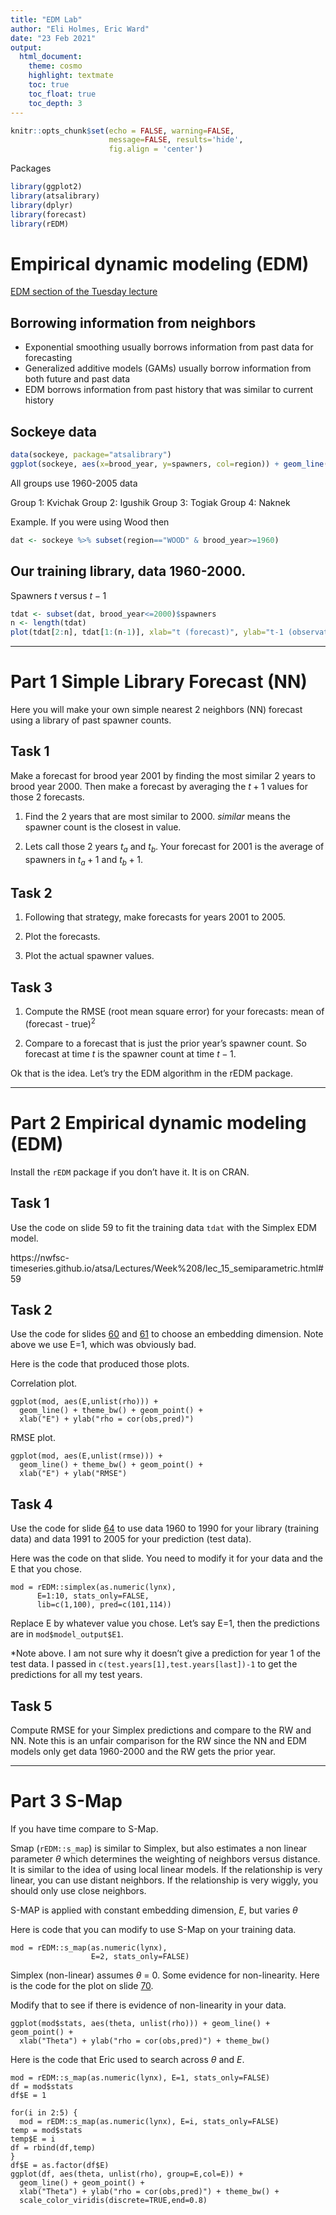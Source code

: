 ```yaml
---
title: "EDM Lab"
author: "Eli Holmes, Eric Ward"
date: "23 Feb 2021"
output:
  html_document:
    theme: cosmo
    highlight: textmate
    toc: true
    toc_float: true
    toc_depth: 3
---
```


```r
knitr::opts_chunk$set(echo = FALSE, warning=FALSE, 
                      message=FALSE, results='hide',
                      fig.align = 'center')
```

Packages

```r
library(ggplot2)
library(atsalibrary)
library(dplyr)
library(forecast)
library(rEDM)
```

# Empirical dynamic modeling (EDM)

[EDM section of the Tuesday lecture](https://nwfsc-timeseries.github.io/atsa/Lectures/Week%208/lec_15_semiparametric.html#52)

## Borrowing information from neighbors

* Exponential smoothing usually borrows information from past data for forecasting
* Generalized additive models (GAMs) usually borrow information from both future and past data
* EDM borrows information from past history that was similar to current history

## Sockeye data

```r
data(sockeye, package="atsalibrary")
ggplot(sockeye, aes(x=brood_year, y=spawners, col=region)) + geom_line() 
```

All groups use 1960-2005 data

Group 1: Kvichak
Group 2: Igushik
Group 3: Togiak
Group 4: Naknek

Example. If you were using Wood then
```r
dat <- sockeye %>% subset(region=="WOOD" & brood_year>=1960)
```

## Our training library, data 1960-2000.

Spawners $t$ versus $t-1$

```r
tdat <- subset(dat, brood_year<=2000)$spawners
n <- length(tdat)
plot(tdat[2:n], tdat[1:(n-1)], xlab="t (forecast)", ylab="t-1 (observation)")
```

---------

# Part 1 Simple Library Forecast (NN)

Here you will make your own simple nearest 2 neighbors (NN) forecast using a library of past spawner counts.

## Task 1

Make a forecast for brood year 2001 by finding the most similar 2 years to brood year 2000. Then make a forecast by averaging the $t+1$ values for those 2 forecasts.

1. Find the 2 years that are most similar to 2000. *similar* means the spawner count is the closest in value.

2. Lets call those 2 years $t_a$ and $t_b$. Your forecast for 2001 is the average of spawners in $t_a + 1$ and $t_b + 1$.

## Task 2

1. Following that strategy, make forecasts for years 2001 to 2005.

2. Plot the forecasts.

3. Plot the actual spawner values.

## Task 3

1. Compute the RMSE (root mean square error) for your forecasts: mean of (forecast - true)$^2$

2. Compare to a forecast that is just the prior year's spawner count. So forecast at time $t$ is the spawner count at time $t-1$.

Ok that is the idea. Let's try the EDM algorithm in the rEDM package.

--------

# Part 2 Empirical dynamic modeling (EDM)

Install the `rEDM` package if you don't have it. It is on CRAN.

## Task 1

Use the code on slide 59 to fit the training data `tdat` with the Simplex EDM model.

https://nwfsc-timeseries.github.io/atsa/Lectures/Week%208/lec_15_semiparametric.html#59

## Task 2

Use the code for slides [60](https://nwfsc-timeseries.github.io/atsa/Lectures/Week%208/lec_15_semiparametric.html#60) and [61](https://nwfsc-timeseries.github.io/atsa/Lectures/Week%208/lec_15_semiparametric.html#61) to choose an embedding dimension. Note above we use E=1, which was obviously bad.

Here is the code that produced those plots.

Correlation plot.
```
ggplot(mod, aes(E,unlist(rho))) + 
  geom_line() + theme_bw() + geom_point() + 
  xlab("E") + ylab("rho = cor(obs,pred)")
```

RMSE plot.
```
ggplot(mod, aes(E,unlist(rmse))) + 
  geom_line() + theme_bw() + geom_point() + 
  xlab("E") + ylab("RMSE")
```

## Task 4

Use the code for slide [64](https://nwfsc-timeseries.github.io/atsa/Lectures/Week%208/lec_15_semiparametric.html#64) to use data 1960 to 1990 for your library (training data) and data 1991 to 2005 for your prediction (test data).

Here was the code on that slide. You need to modify it for your data and the E that you chose.
```
mod = rEDM::simplex(as.numeric(lynx), 
      E=1:10, stats_only=FALSE,
      lib=c(1,100), pred=c(101,114))
```     
      
Replace E by whatever value you chose. Let's say E=1, then the predictions are in 
`mod$model_output$E1`.

*Note above. I am not sure why it doesn't give a prediction for year 1 of the test data. I passed in `c(test.years[1],test.years[last])-1` to get the predictions for all my test years.


## Task 5

Compute RMSE for your Simplex predictions and compare to the RW and NN. Note this is an unfair comparison for the RW since the NN and EDM models only get data 1960-2000 and the RW gets the prior year.

---------

# Part 3 S-Map

If you have time compare to S-Map.

Smap (`rEDM::s_map`) is similar to Simplex, but also estimates a non linear parameter $\theta$ which determines the weighting of neighbors versus distance. It is similar to the idea of using local linear models. If the relationship is very linear, you can use distant neighbors. If the relationship is very wiggly, you should only use close neighbors.

S-MAP is applied with constant embedding dimension, $E$, but varies $\theta$

Here is code that you can modify to use S-Map on your training data.
```
mod = rEDM::s_map(as.numeric(lynx), 
                  E=2, stats_only=FALSE)
```

Simplex (non-linear) assumes $\theta$ = 0. Some evidence for non-linearity. Here is the code for the plot on slide [70](https://nwfsc-timeseries.github.io/atsa/Lectures/Week%208/lec_15_semiparametric.html#70).

Modify that to see if there is evidence of non-linearity in your data.
```
ggplot(mod$stats, aes(theta, unlist(rho))) + geom_line() + geom_point() + 
  xlab("Theta") + ylab("rho = cor(obs,pred)") + theme_bw()
```

Here is the code that Eric used to search across $\theta$ and $E$.

```
mod = rEDM::s_map(as.numeric(lynx), E=1, stats_only=FALSE)
df = mod$stats
df$E = 1

for(i in 2:5) {
  mod = rEDM::s_map(as.numeric(lynx), E=i, stats_only=FALSE)
temp = mod$stats
temp$E = i
df = rbind(df,temp)
}
df$E = as.factor(df$E)
ggplot(df, aes(theta, unlist(rho), group=E,col=E)) + 
  geom_line() + geom_point() + 
  xlab("Theta") + ylab("rho = cor(obs,pred)") + theme_bw() + 
  scale_color_viridis(discrete=TRUE,end=0.8)
```
